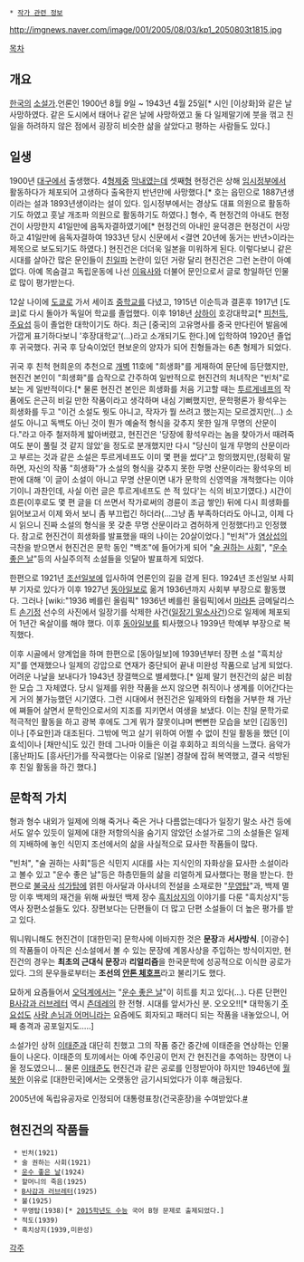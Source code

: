  * [[작가 관련 정보]]

http://imgnews.naver.com/image/001/2005/08/03/kp1_2050803t1815.jpg

[[목차]]
== 개요 ==
[[한국]]의 [[소설가]].언론인
1900년 8월 9일 ~ 1943년 4월 25일[* 시인 [이상화]와 같은 날 사망하였다. 같은 도시에서 태어나 같은 날에 사망하였고 둘 다 일제말기에 붓을 꺾고 친일을 하려하지 않은 점에서 굉장히 비슷한 삶을 살았다고 평하는 사람들도 있다.]

== 일생 ==
1900년 [[대구광역시|대구]]에서 출생했다. 4[[형제]]중 [[막내]]였는데 셋째[[형]] 현정건은 상해 [[임시정부]]에서 활동하다가 체포되어 고생하다 출옥한지 반년만에 사망했다.[* 호는 읍민으로 1887년생이라는 설과 1893년생이라는 설이 있다. 임시정부에서는 경상도 대표 의원으로 활동하기도 하였고 훗날 개조파 의원으로 활동하기도 하였다.] 형수, 즉 현정건의 아내도 현정건이 사망한지 41일만에 음독자결하였기에[* 현정건의 아내인 윤덕경은 현정건이 사망하고 41일만에 음독자결하여 1933년 당시 신문에서 <결연 20년에 동거는 반년>이라는 제목으로 보도되기도 하였다.] 현진건은 더더욱 일본을 미워하게 된다. 이렇다보니 같은 시대를 살아간 많은 문인들이 [[친일파]] 논란이 있던 거랑 달리 현진건은 그런 논란이 아예 없다. 아예 목숨걸고 독립운동에 나선 [[이육사]]와 더불어 문인으로서 글로 항일하던 인물로 많이 평가받는다.

12살 나이에 [[도쿄]]로 가서 세이죠 [[중학교]]를 다녔고, 1915년 이순득과 결혼후 1917년 [도쿄]로 다시 돌아가 독일어 학교를 졸업했다. 이후 1918년 [[상하이]] 호강대학교[* [[피천득]], [[주요섭]] 등이 졸업한 대학이기도 하다. 최근 [중국]의 고유명사를 중국 만다린어 발음에 가깝게 표기하다보니 '후장대학교'(...)라고 소개되기도 한다.]에 입학하여 1920년 졸업 후 귀국했다. 귀국 후 당숙이었던 현보운의 양자가 되어 친형들과는 6촌 형제가 되었다.

귀국 후 친척 현희운의 추천으로 [[개벽]] 11호에 "희생화"를 게재하여 문단에 등단했지만, 현진건 본인이 "희생화"를 습작으로 간주하여 일반적으로 현진건의 처녀작은 "빈처"로 보는 게 일반적이다.[* 물론 현진건 본인은 희생화를 처음 기고할 때는 [[투르게네프]]의 작품에도 은근히 비길 만한 작품이라고 생각하며 내심 기뻐했지만, 문학평론가 황석우는 희생화를 두고 "이건 소설도 뭣도 아니고, 작자가 뭘 쓰려고 했는지는 모르겠지만(...) 소설도 아니고 독백도 아닌 것이 뭔가 예술적 형식을 갖추지 못한 일개 무명의 산문이다."라고 아주 철저하게 밟아버렸고, 현진건은 '당장에 황석우라는 놈을 찾아가서 때려죽여도 분이 풀릴 것 같지 않았'을 정도로 분개했지만 다시 "당신이 일개 무명의 산문이라고 부르는 것과 같은 소설은 투르게네프도 이미 몇 편을 썼다"고 항의했지만,(정확히 말하면, 자신의 작품 "희생화"가 소설의 형식을 갖추지 못한 무명 산문이라는 황석우의 비판에 대해 '이 글이 소설이 아니고 무명 산문이면 내가 문학의 신영역을 개척했다는 이야기이니 과찬인데, 사실 이런 글은 투르게네프도 쓴 적 있다'는 식의 비꼬기였다.) 시간이 흐른(이후로도 몇 편 글을 더 쓰면서 작가로써의 경륜이 조금 쌓인) 뒤에 다시 희생화를 읽어보고서 이제 와서 보니 좀 부끄럽긴 하더라(...그냥 좀 부족하더라도 아니고, 이제 다시 읽으니 진짜 소설의 형식을 못 갖춘 무명 산문이라고 겸허하게 인정했다!)고 인정했다. 참고로 현진건이 희생화를 발표했을 때의 나이는 20살이었다.] "빈처"가 [[염상섭]]의 극찬을 받으면서 현진건은 문학 동인 "백조"에 들어가게 되어 "[[술 권하는 사회]]", "[[운수 좋은 날]]"등의 사실주의적 소설들을 잇달아 발표하게 되었다.

한편으로 1921년 [[조선일보]]에 입사하여 언론인의 길을 걷게 된다. 1924년 조선일보 사회부 기자로 있다가 이후 1927년 [[동아일보]]로 옮겨 1936년까지 사회부 부장으로 활동했다. 그러나 [wiki:"1936 베를린 올림픽" 1936년 베를린 올림픽]에서 [[마라톤]] 금메달리스트 [[손기정]] 선수의 사진에서 일장기를 삭제한 사건([[일장기 말소사건]])으로 일제에 체포되어 1년간 옥살이를 해야 했다. 이후 [[동아일보]]를 퇴사했으나 1939년 학예부 부장으로 복직했다.

이후 시골에서 양계업을 하며 한편으로 [동아일보]에 1939년부터 장편 소설 "흑치상지"를 연재했으나 일제의 강압으로 연재가 중단되어 끝내 미완성 작품으로 남게 되었다. 어려운 나날을 보내다가 1943년 장결핵으로 별세했다.[* 일제 말기 현진건의 삶은 비참한 모습 그 자체였다. 당시 일제를 위한 작품을 쓰지 않으면 취직이나 생계를 이어간다는 게 거의 불가능했던 시기였다. 그런 시대에서 현진건은 일제와의 타협을 거부한 채 가난에 쪄들어 살면서 문학인으로서의 지조를 지키면서 여생을 보냈다. 이는 친일 문학가로 적극적인 활동을 하고 광복 후에도 그게 뭐가 잘못이냐며 뻔뻔한 모습을 보인 [김동인]이나 [주요한]과 대조된다. 그밖에 먹고 살기 위하여 어쩔 수 없이 친일 활동을 했던 [이효석]이나 [채만식]도 있긴 한데 그나마 이들은 이걸 후회하고 죄의식을 느꼈다. 음악가 [홍난파]도 [흥사단]가를 작곡했다는 이유로 [일본] 경찰에 잡혀 복역했고, 결국 석방된 후 친일 활동을 하긴 했다.]
== 문학적 가치 ==
형과 형수 내외가 일제에 의해 죽거나 죽은 거나 다름없는데다가 일장기 말소 사건 등에서도 알수 있듯이 일제에 대한 저항의식을 숨기지 않았던 소설가로 그의 소설들은 일제의 지배하에 놓인 식민지 조선에서의 삶을 사실적으로 묘사한 작품들이 많다.

"빈처", "술 권하는 사회"등은 식민지 시대를 사는 지식인의 자화상을 묘사한 소설이라고 볼수 있고 "운수 좋은 날"등은 하층민들의 삶을 리얼하게 묘사했다는 평을 받는다. 한편으로 [[불국사]] [[석가탑]]에 얽힌 아사달과 아사녀의 전설을 소재로한 "[[무영탑]]"과, 백제 멸망 이후 백제의 재건을 위해 싸웠던 백제 장수 [[흑치상지]]의 이야기를 다룬 "흑치상지"등 역사 장편소설들도 있다. 장편보다는 단편들이 더 많고 단편 소설들이 더 높은 평가를 받고 있다.

뭐니뭐니해도 현진건이 [대한민국] 문학사에 이바지한 것은 '''문장'''과 '''서사방식'''. [이광수]의 작품들이 아직은 신소설에서 볼 수 있는 문장에 계몽사상을 주입하는 방식이지만, 현진건의 경우는 '''최초의 근대식 문장'''과 '''리얼리즘'''을 한국문학에 성공적으로 이식한 공로가 있다. 그의 문우들로부터는 '''조선의 [[안톤 체호프]]'''라고 불리기도 했다.

묘하게 요즘들어서 [[오덕계]]에서는 "[[운수 좋은 날]]"이 히트를 치고 있다(…). 다른 단편인 [[B사감과 러브레터]] 역시 [[츤데레]]의 한 전형. 시대를 앞서가신 분. 오오오!![* 대학동기 [[주요섭]]도 [[사랑 손님과 어머니]]라는 요즘에도 회자되고 패러디 되는 작품을 내놓았으니, 어째 충격과 공포일지도.....]

소설가인 상허 [[이태준]]과 대단히 친했고 그의 작품 중간 중간에 이태준을 연상하는 인물들이 나온다. 이태준의 토끼에서는 아예 주인공이 먼저 간 현진건을 추억하는 장면이 나올 정도였으니... 물론 [[이태준]]도 현진건과 같은 공로를 인정받아야 하지만 1946년에 [[월북]]한 이유로 [대한민국]에서는 오랫동안 금기시되었다가 이후 해금됬다.

2005년에 독립유공자로 인정되어 대통령표창(건국훈장)을 수여받았다.[http://narasarang.mpva.go.kr/person_search/merit_search_view.asp?idx=10375&page=1&search_1=&search_2=현진건&search_3=&search_4=&search_5=출생지&search_6=내용&orderByName=&orderBy= #]
== 현진건의 작품들 ==
  * 빈처(1921)
  * 술 권하는 사회(1921)
  * [[운수 좋은 날]](1924)
  * 할머니의 죽음(1925)
  * [[B사감과 러브레터]](1925)
  * 불(1925)
  * 무영탑(1938)[* [[2015학년도 수능]] 국어 B형 문제로 출제되었다.]
  * 적도(1939)
  * 흑치상지(1939,미완성)

[[각주]]
